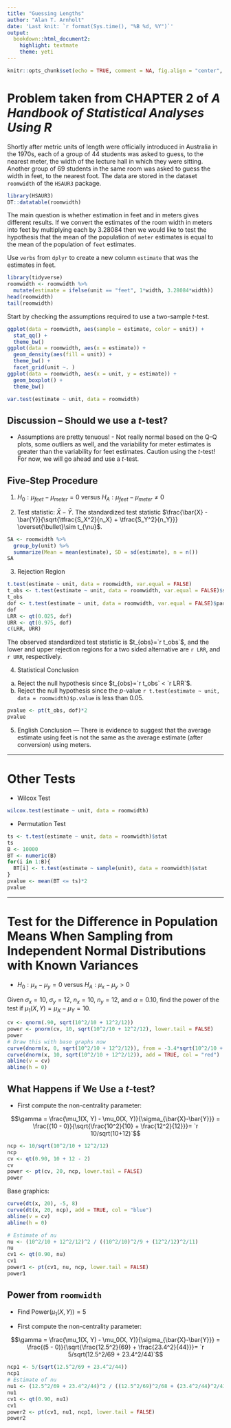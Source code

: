 ```yaml
---
title: "Guessing Lengths"
author: "Alan T. Arnholt"
date: 'Last knit: `r format(Sys.time(), "%B %d, %Y")`'
output: 
  bookdown::html_document2: 
    highlight: textmate
    theme: yeti
---
```


```r
knitr::opts_chunk$set(echo = TRUE, comment = NA, fig.align = "center", warning = FALSE, message = FALSE)
```

# Problem taken from CHAPTER 2 of _A Handbook of Statistical Analyses Using R_

Shortly after metric units of length were officially introduced in Australia in the 1970s, each of a group of 44 students was asked to guess, to the nearest meter, the width of the lecture hall in which they were sitting.  Another group of 69 students in the same room was asked to guess the width in feet, to the nearest foot.  The data are stored in the dataset `roomwidth` of the `HSAUR3` package.

```r
library(HSAUR3)
DT::datatable(roomwidth)
```

The main question is whether estimation in feet and in meters gives different results.  If we convert the estimates of the room width in meters into feet by multiplying each by 3.28084 then we would like to test the hypothesis that the mean of the population of `meter` estimates is equal to the mean of the population of `feet` estimates.

Use `verbs` from `dplyr` to create a new column `estimate` that was the estimates in feet.

```r
library(tidyverse)
roomwidth <- roomwidth %>% 
  mutate(estimate = ifelse(unit == "feet", 1*width, 3.28084*width))
head(roomwidth)
tail(roomwidth)
```

Start by checking the assumptions required to use a two-sample *t*-test.

```r
ggplot(data = roomwidth, aes(sample = estimate, color = unit)) + 
  stat_qq() + 
  theme_bw()
ggplot(data = roomwidth, aes(x = estimate)) + 
  geom_density(aes(fill = unit)) + 
  theme_bw() +
  facet_grid(unit ~. )
ggplot(data = roomwidth, aes(x = unit, y = estimate)) +
  geom_boxplot() + 
  theme_bw()

var.test(estimate ~ unit, data = roomwidth)
```

## Discussion -- Should we use a *t*-test?

* Assumptions are pretty tenuous! - Not really normal based on the Q-Q plots, some outliers as well, and the variability for meter estimates is greater than the variability for feet estimates.  Caution using the *t*-test!  For now, we will go ahead and use a *t*-test.

##  Five-Step Procedure

1. $H_0:\mu_{feet} - \mu_{meter}=0$ versus $H_A:\mu_{feet} - \mu_{meter} \neq 0$

2. Test statistic: $\bar{X}-\bar{Y}$.  The standardized test statistic $\frac{\bar{X} - \bar{Y}}{\sqrt{\tfrac{S_X^2}{n_X} + \tfrac{S_Y^2}{n_Y}}} \overset{\bullet}\sim t_{\nu}$.

```r
SA <- roomwidth %>% 
  group_by(unit) %>% 
  summarize(Mean = mean(estimate), SD = sd(estimate), n = n())
SA
```

3. Rejection Region

```r
t.test(estimate ~ unit, data = roomwidth, var.equal = FALSE)
t_obs <- t.test(estimate ~ unit, data = roomwidth, var.equal = FALSE)$stat
t_obs
dof <- t.test(estimate ~ unit, data = roomwidth, var.equal = FALSE)$parameter
dof
LRR <- qt(0.025, dof)
URR <- qt(0.975, dof)
c(LRR, URR)
```
The observed standardized test statistic is $t_{obs}=`r t_obs`$, and the lower and upper rejection regions for a two sided alternative are `r LRR`, and `r URR`, respectively.

4. Statistical Conclusion

a.  Reject the null hypothesis since $t_{obs}=`r t_obs` < `r LRR`$.
b.  Reject the null hypothesis since the *p*-value `r t.test(estimate ~ unit, data = roomwidth)$p.value` is less than 0.05.

```r
pvalue <- pt(t_obs, dof)*2
pvalue
```

5. English Conclusion --- There is evidence to suggest that the average estimate using feet is not the same as the average estimate (after conversion) using meters.

* * *

# Other Tests

* Wilcox Test

```r
wilcox.test(estimate ~ unit, data = roomwidth)
```
* Permutation Test

```r
ts <- t.test(estimate ~ unit, data = roomwidth)$stat
ts
B <- 10000
BT <- numeric(B)
for(i in 1:B){
  BT[i] <- t.test(estimate ~ sample(unit), data = roomwidth)$stat
}
pvalue <- mean(BT <= ts)*2
pvalue
```

* * * 

# Test for the Difference in Population Means When Sampling from Independent Normal Distributions with Known Variances

* $H_0:\mu_x - \mu_y = 0$ versus $H_A:\mu_x - \mu_y > 0$

Given $\sigma_x = 10$, $\sigma_y = 12$, $n_x = 10$, $n_y = 12$, and $\alpha = 0.10$, find the power of the test if $\mu_1(X, Y) = \mu_X - \mu_Y = 10$.

```r
cv <- qnorm(.90, sqrt(10^2/10 + 12^2/12))
power <- pnorm(cv, 10, sqrt(10^2/10 + 12^2/12), lower.tail = FALSE)
power
# Draw this with base graphs now
curve(dnorm(x, 0, sqrt(10^2/10 + 12^2/12)), from = -3.4*sqrt(10^2/10 + 12^2/12), to = 3.4*sqrt(10^2/10 + 12^2/12) + 10)
curve(dnorm(x, 10, sqrt(10^2/10 + 12^2/12)), add = TRUE, col = "red")
abline(v = cv)
abline(h = 0)
```

## What Happens if We Use a *t*-test?

* First compute the non-centrality parameter:

$$\gamma = \frac{\mu_1(X, Y) - \mu_0(X, Y)}{\sigma_{\bar{X}-\bar{Y}}} = \frac{(10 - 0)}{\sqrt{\frac{10^2}{10} + \frac{12^2}{12}}}= `r 10/sqrt(10+12)`$$
```r
ncp <- 10/sqrt(10^2/10 + 12^2/12)
ncp
cv <- qt(0.90, 10 + 12 - 2)
cv
power <- pt(cv, 20, ncp, lower.tail = FALSE)
power
```
Base graphics:

```r
curve(dt(x, 20), -5, 8)
curve(dt(x, 20, ncp), add = TRUE, col = "blue")
abline(v = cv)
abline(h = 0)
```

```r
# Estimate of nu 
nu <- (10^2/10 + 12^2/12)^2 / ((10^2/10)^2/9 + (12^2/12)^2/11)
nu
cv1 <- qt(0.90, nu)
cv1
power1 <- pt(cv1, nu, ncp, lower.tail = FALSE)
power1
```

## Power from `roomwidth`

* Find $\text{Power}(\mu_1(X, Y)) = 5$

* First compute the non-centrality parameter:

$$\gamma = \frac{\mu_1(X, Y) - \mu_0(X, Y)}{\sigma_{\bar{X}-\bar{Y}}} = \frac{(5 - 0)}{\sqrt{\frac{12.5^2}{69} + \frac{23.4^2}{44}}}= `r 5/sqrt(12.5^2/69 + 23.4^2/44)`$$

```r
ncp1 <- 5/(sqrt(12.5^2/69 + 23.4^2/44))
ncp1
# Estimate of nu 
nu1 <- (12.5^2/69 + 23.4^2/44)^2 / ((12.5^2/69)^2/68 + (23.4^2/44)^2/43)
nu1
cv1 <- qt(0.90, nu1)
cv1
power2 <- pt(cv1, nu1, ncp1, lower.tail = FALSE)
power2
```